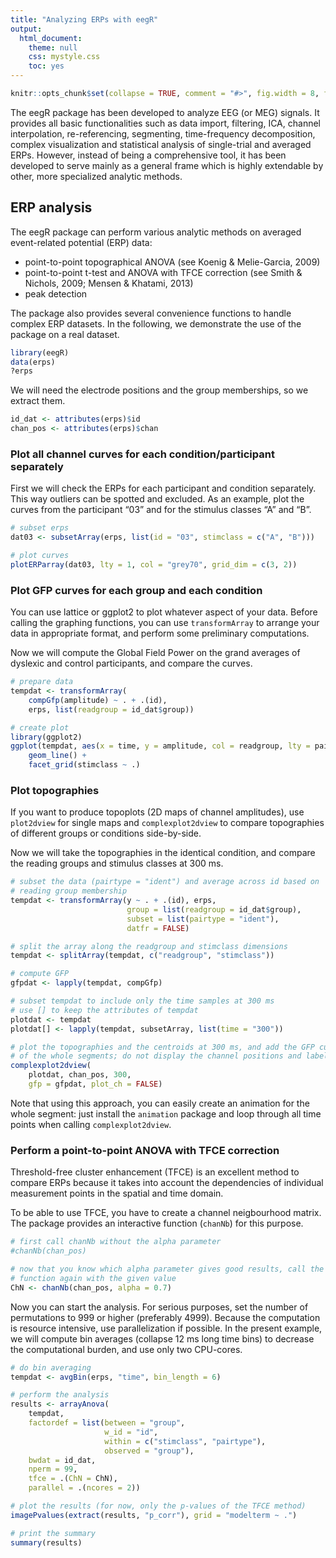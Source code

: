 ```yaml
---
title: "Analyzing ERPs with eegR"
output:
  html_document:
    theme: null
    css: mystyle.css
    toc: yes
---
```


<!--
%\VignetteEngine{knitr::rmarkdown}
%\VignetteIndexEntry{Analyzing ERPs with eegR}
-->

```r
knitr::opts_chunk$set(collapse = TRUE, comment = "#>", fig.width = 8, fig.height = 8)
```

The eegR package has been developed to analyze EEG (or MEG) signals. It provides all basic functionalities such as data import, filtering, ICA, channel interpolation, re-referencing, segmenting, time-frequency decomposition, complex visualization and statistical analysis of single-trial and averaged ERPs. However, instead of being a comprehensive tool, it has been developed to serve mainly as a general frame which is highly extendable by other, more specialized analytic methods.

## ERP analysis

The eegR package can perform various analytic methods on averaged event-related potential (ERP) data:

- point-to-point topographical ANOVA (see Koenig & Melie-Garcia, 2009)
- point-to-point t-test and ANOVA with TFCE correction (see Smith & Nichols, 2009; Mensen & Khatami, 2013)
- peak detection

The package also provides several convenience functions to handle complex ERP datasets.
In the following, we demonstrate the use of the package on a real dataset.

```r
library(eegR)
data(erps)
?erps
```

We will need the electrode positions and the group memberships, so we extract them.
```r
id_dat <- attributes(erps)$id
chan_pos <- attributes(erps)$chan
```

### Plot all channel curves for each condition/participant separately
First we will check the ERPs for each participant and condition separately. This way
outliers can be spotted and excluded. As an example, plot the curves from the participant
"03" and for the stimulus classes "A" and "B".

```r
# subset erps 
dat03 <- subsetArray(erps, list(id = "03", stimclass = c("A", "B")))

# plot curves
plotERParray(dat03, lty = 1, col = "grey70", grid_dim = c(3, 2))
```

### Plot GFP curves for each group and each condition

You can use lattice or ggplot2 to plot whatever aspect of your data. Before calling the
graphing functions, you can use `transformArray` to arrange your data in appropriate format, and perform some preliminary computations.

Now we will compute the Global Field Power on the grand averages of dyslexic and
control participants, and compare the curves. 

```r
# prepare data
tempdat <- transformArray(
    compGfp(amplitude) ~ . + .(id), 
    erps, list(readgroup = id_dat$group))

# create plot
library(ggplot2)
ggplot(tempdat, aes(x = time, y = amplitude, col = readgroup, lty = pairtype)) + 
    geom_line() + 
    facet_grid(stimclass ~ .)
```

### Plot topographies

If you want to produce topoplots (2D maps of channel amplitudes), use `plot2dview` for
single maps and `complexplot2dview` to compare topographies of different groups or 
conditions side-by-side.

Now we will take the topographies in the identical condition, and compare the
reading groups and stimulus classes at 300 ms.

```r
# subset the data (pairtype = "ident") and average across id based on 
# reading group membership
tempdat <- transformArray(y ~ . + .(id), erps, 
                          group = list(readgroup = id_dat$group), 
                          subset = list(pairtype = "ident"), 
                          datfr = FALSE)

# split the array along the readgroup and stimclass dimensions
tempdat <- splitArray(tempdat, c("readgroup", "stimclass"))

# compute GFP
gfpdat <- lapply(tempdat, compGfp)

# subset tempdat to include only the time samples at 300 ms
# use [] to keep the attributes of tempdat
plotdat <- tempdat
plotdat[] <- lapply(tempdat, subsetArray, list(time = "300"))

# plot the topographies and the centroids at 300 ms, and add the GFP curves 
# of the whole segments; do not display the channel positions and labels
complexplot2dview(
    plotdat, chan_pos, 300, 
    gfp = gfpdat, plot_ch = FALSE)
```

Note that using this approach, you can easily create an animation for the whole segment:
just install the `animation` package and loop through all time points when calling
`complexplot2dview`.

### Perform a point-to-point ANOVA with TFCE correction

Threshold-free cluster enhancement (TFCE) is an excellent method to compare ERPs because
it takes into account the dependencies of individual measurement points in the spatial 
and time domain. 

To be able to use TFCE, you have to create a channel neigbourhood matrix. The package 
provides an interactive function (`chanNb`) for this purpose.

```r
# first call chanNb without the alpha parameter
#chanNb(chan_pos)

# now that you know which alpha parameter gives good results, call the 
# function again with the given value
ChN <- chanNb(chan_pos, alpha = 0.7)
```

Now you can start the analysis. For serious purposes, set the number of permutations to 999 or higher (preferably 4999). Because the computation is resource intensive, use parallelization if possible. In the present example, we will compute bin averages (collapse 12 ms long time bins) to decrease the computational burden, and use only two CPU-cores.

```r
# do bin averaging
tempdat <- avgBin(erps, "time", bin_length = 6)

# perform the analysis
results <- arrayAnova(
    tempdat, 
    factordef = list(between = "group",
                     w_id = "id", 
                     within = c("stimclass", "pairtype"),
                     observed = "group"),
    bwdat = id_dat, 
    nperm = 99, 
    tfce = .(ChN = ChN),
    parallel = .(ncores = 2))

# plot the results (for now, only the p-values of the TFCE method)
imagePvalues(extract(results, "p_corr"), grid = "modelterm ~ .")

# print the summary
summary(results)
```


